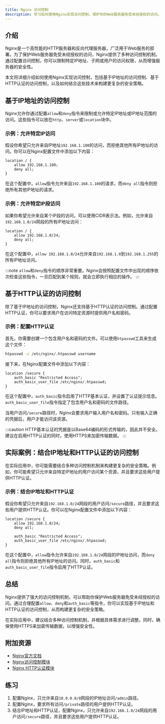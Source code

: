 ```yaml
---
title: Nginx 访问控制
description: 学习如何使用Nginx实现访问控制，保护你的Web服务器免受未经授权的访问。本文适合初学者，包含详细的解释、代码示例和实际案例。
---
```


## 介绍

Nginx是一个高性能的HTTP服务器和反向代理服务器，广泛用于Web服务的部署。为了保护Web服务器免受未经授权的访问，Nginx提供了多种访问控制机制。通过配置访问控制，你可以限制特定IP地址、子网或用户的访问权限，从而增强服务器的安全性。

本文将详细介绍如何使用Nginx实现访问控制，包括基于IP地址的访问控制、基于HTTP认证的访问控制，以及如何结合这些技术来构建更复杂的安全策略。

## 基于IP地址的访问控制

Nginx允许你通过配置`allow`和`deny`指令来限制或允许特定IP地址或IP地址范围的访问。这些指令可以放在`http`、`server`或`location`块中。

### 示例：允许特定IP访问

假设你希望只允许来自IP地址`192.168.1.100`的访问，而拒绝其他所有IP地址的访问。你可以在Nginx配置文件中添加以下内容：

```nginx
location / {
    allow 192.168.1.100;
    deny all;
}
```

在这个配置中，`allow`指令允许来自`192.168.1.100`的请求，而`deny all`指令则拒绝所有其他IP地址的请求。

### 示例：允许特定IP段访问

如果你希望允许来自某个IP段的访问，可以使用CIDR表示法。例如，允许来自`192.168.1.0/24`网段的所有IP地址访问：

```nginx
location / {
    allow 192.168.1.0/24;
    deny all;
}
```

在这个配置中，`allow 192.168.1.0/24`允许来自`192.168.1.0`到`192.168.1.255`的所有IP地址访问。

:::note
`allow`和`deny`指令的顺序非常重要。Nginx会按照配置文件中出现的顺序依次检查这些指令，一旦匹配到某个规则，就会立即执行相应的操作。
:::

## 基于HTTP认证的访问控制

除了基于IP地址的访问控制，Nginx还支持基于HTTP认证的访问控制。通过配置HTTP认证，你可以要求用户在访问特定资源时提供用户名和密码。

### 示例：配置HTTP认证

首先，你需要创建一个包含用户名和密码的文件。可以使用`htpasswd`工具来生成这个文件：

```bash
htpasswd -c /etc/nginx/.htpasswd username
```

接下来，在Nginx配置文件中添加以下内容：

```nginx
location /secure {
    auth_basic "Restricted Access";
    auth_basic_user_file /etc/nginx/.htpasswd;
}
```

在这个配置中，`auth_basic`指令启用了HTTP基本认证，并设置了认证提示信息。`auth_basic_user_file`指令指定了包含用户名和密码的文件路径。

当用户访问`/secure`路径时，Nginx会要求用户输入用户名和密码。只有输入正确的凭据后，用户才能访问该资源。

:::caution
HTTP基本认证的凭据是以Base64编码的形式传输的，因此并不安全。建议在启用HTTP认证的同时，使用HTTPS来加密传输数据。
:::

## 实际案例：结合IP地址和HTTP认证的访问控制

在实际应用中，你可能需要结合多种访问控制机制来构建更复杂的安全策略。例如，你可能希望只允许来自特定IP地址的用户访问某个资源，并且要求这些用户提供HTTP认证。

### 示例：结合IP地址和HTTP认证

假设你希望只允许来自`192.168.1.0/24`网段的用户访问`/secure`路径，并且要求这些用户提供HTTP认证。你可以在Nginx配置文件中添加以下内容：

```nginx
location /secure {
    allow 192.168.1.0/24;
    deny all;

    auth_basic "Restricted Access";
    auth_basic_user_file /etc/nginx/.htpasswd;
}
```

在这个配置中，`allow`指令允许来自`192.168.1.0/24`网段的IP地址访问，而`deny all`指令则拒绝其他所有IP地址的访问。同时，`auth_basic`和`auth_basic_user_file`指令启用了HTTP认证。

## 总结

Nginx提供了强大的访问控制机制，可以帮助你保护Web服务器免受未经授权的访问。通过合理配置`allow`、`deny`和`auth_basic`等指令，你可以实现基于IP地址和HTTP认证的访问控制，从而构建更复杂的安全策略。

在实际应用中，建议结合多种访问控制机制，并根据具体需求进行调整。同时，确保使用HTTPS来加密传输数据，以增强安全性。

## 附加资源

- [Nginx官方文档](https://nginx.org/en/docs/)
- [Nginx访问控制模块](https://nginx.org/en/docs/http/ngx_http_access_module.html)
- [Nginx HTTP认证模块](https://nginx.org/en/docs/http/ngx_http_auth_basic_module.html)

## 练习

1. 配置Nginx，只允许来自`10.0.0.0/8`网段的IP地址访问`/admin`路径。
2. 配置Nginx，要求所有访问`/private`路径的用户提供HTTP认证。
3. 结合IP地址和HTTP认证，配置Nginx，只允许来自`192.168.1.0/24`网段的用户访问`/secure`路径，并且要求这些用户提供HTTP认证。
